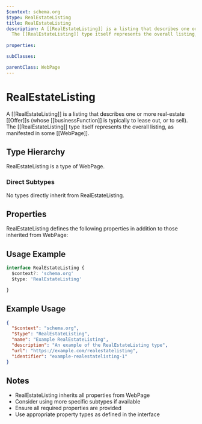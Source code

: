 ```yaml
---
$context: schema.org
$type: RealEstateListing
title: RealEstateListing
description: A [[RealEstateListing]] is a listing that describes one or more real-estate [[Offer]]s (whose [[businessFunction]] is typically to lease out, or to sell).
  The [[RealEstateListing]] type itself represents the overall listing, as manifested in some [[WebPage]].
  
properties:

subClasses:

parentClass: WebPage
---
```


# RealEstateListing

A [[RealEstateListing]] is a listing that describes one or more real-estate [[Offer]]s (whose [[businessFunction]] is typically to lease out, or to sell).
  The [[RealEstateListing]] type itself represents the overall listing, as manifested in some [[WebPage]].
  

## Type Hierarchy

RealEstateListing is a type of WebPage.

### Direct Subtypes

No types directly inherit from RealEstateListing.

## Properties

RealEstateListing defines the following properties in addition to those inherited from WebPage:



## Usage Example

```typescript
interface RealEstateListing {
  $context?: 'schema.org'
  $type: 'RealEstateListing'

}
```

## Example Usage

```json
{
  "$context": "schema.org",
  "$type": "RealEstateListing",
  "name": "Example RealEstateListing",
  "description": "An example of the RealEstateListing type",
  "url": "https://example.com/realestatelisting",
  "identifier": "example-realestatelisting-1"
}
```

## Notes

- RealEstateListing inherits all properties from WebPage
- Consider using more specific subtypes if available
- Ensure all required properties are provided
- Use appropriate property types as defined in the interface
